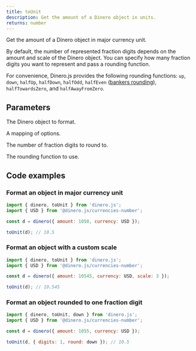 ```yaml
---
title: toUnit
description: Get the amount of a Dinero object in units.
returns: number
---
```


Get the amount of a Dinero object in major currency unit.

By default, the number of represented fraction digits depends on the amount and scale of the Dinero object. You can specify how many fraction digits you want to represent and pass a rounding function.

For convenience, Dinero.js provides the following rounding functions: `up`, `down`, `halfUp`, `halfDown`, `halfOdd`, `halfEven` ([bankers rounding](https://wiki.c2.com/?BankersRounding)), `halfTowardsZero`, and `halfAwayFromZero`.

## Parameters

<Parameters>

<Parameter name="dineroObject" type="Dinero<TAmount>" required={true}>

The Dinero object to format.

</Parameter>

<Parameter name="options" type="RoundingOptions<TAmount>" required={false}>

A mapping of options.

</Parameter>

<Parameter name="options.digits" type="TAmount" required={false}>

The number of fraction digits to round to.

</Parameter>

<Parameter name="options.round" type="RoundingMode" required={false}>

The rounding function to use.

</Parameter>

</Parameters>

## Code examples

### Format an object in major currency unit

```js
import { dinero, toUnit } from 'dinero.js';
import { USD } from '@dinero.js/currencies-number';

const d = dinero({ amount: 1050, currency: USD });

toUnit(d); // 10.5
```

### Format an object with a custom scale

```js
import { dinero, toUnit } from 'dinero.js';
import { USD } from '@dinero.js/currencies-number';

const d = dinero({ amount: 10545, currency: USD, scale: 3 });

toUnit(d); // 10.545
```

### Format an object rounded to one fraction digit

```js
import { dinero, toUnit, down } from 'dinero.js';
import { USD } from '@dinero.js/currencies-number';

const d = dinero({ amount: 1055, currency: USD });

toUnit(d, { digits: 1, round: down }); // 10.5
```
